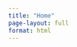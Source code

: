 ```yaml
---
title: "Home"
page-layout: full
format: html
---
```



<style>
  body {
  background-image: url("resources/try2.jpg");
  background-size: cover;
  background-repeat: no-repeat;
}
</style>
